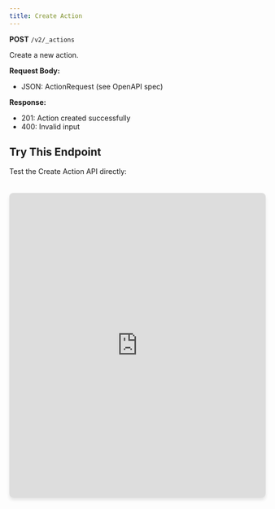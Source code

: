 ```yaml
---
title: Create Action
---
```


**POST** `/v2/_actions`

Create a new action.

**Request Body:**
- JSON: ActionRequest (see OpenAPI spec)

**Response:**
- 201: Action created successfully
- 400: Invalid input

## Try This Endpoint

Test the Create Action API directly:

<iframe 
  src="https://petstore.swagger.io/?url=https://raw.githubusercontent.com/vamsinole/docs/refs/heads/main/api-reference/openapi.json#/Actions/createAction"
  width="100%" 
  height="600px"
  style="border: none; border-radius: 8px; box-shadow: 0 4px 6px rgba(0, 0, 0, 0.1); margin-top: 20px;"
  title="Create Action API Playground"
/>
